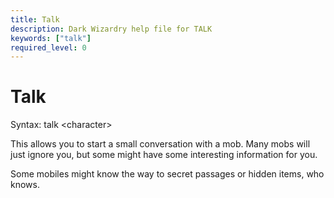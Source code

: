 ```yaml
---
title: Talk
description: Dark Wizardry help file for TALK
keywords: ["talk"]
required_level: 0
---
```


# Talk

Syntax: talk \<character\>  

This allows you to start a small conversation with a mob.  Many mobs will  
just ignore you, but some might have some interesting information for you.  

Some mobiles might know the way to secret passages or hidden items, who knows.